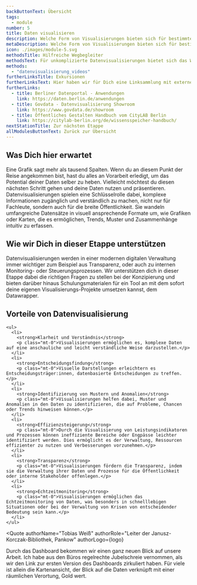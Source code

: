 ```yaml
---
backButtonText: Übersicht
tags:
  - module
number: 5
title: Daten visualisieren
description: Welche Form von Visualisierungen bieten sich für bestimmte Daten an? Wen willst du ansprechen? Und welche Tools und fertigen Lösungen gibt?
metaDescription: Welche Form von Visualisierungen bieten sich für bestimmte Daten an? Wen willst du ansprechen? Und welche Tools und fertigen Lösungen gibt?
icon: ./images/module-5.svg
methodsTitle: Hilfreiche Wegbegleiter
methodsText: Für unkomplizierte Datenvisualisierungen bietet sich das Webtool Datawrapper an, für das das Land Berlin Lizenzen vergibt. Wie das geht, zeigen unsere Videotutorials. Die Ergebnisse lassen sich unkompliziert über Imperia in den Auftritt des Landes Berlin integrieren.
methods:
  - "datenvisualisierung_videos"
furtherLinksTitle: Exkursionen
furtherLinksText: Hier haben wir für Dich eine Linksammlung mit externen Ressourcen zusammengetragen. Falls Du noch tiefer ins Thema einsteigen willst – wünschen wir viel Spaß beim Stöbern!
furtherLinks:
  - title: Berliner Datenportal - Anwendungen
    link: https://daten.berlin.de/anwendungen
  - title: Govdata - Datenvisualisierung Showroom
    link: https://www.govdata.de/showroom
  - title: Öffentliches Gestalten Handbuch vom CityLAB Berlin
    link: https://citylab-berlin.org/de/wissensspeicher-handbuch/
nextStationTitle: Zur nächsten Etappe
allModulesButtonText: Zurück zur Übersicht
---
```


## Was Dich hier erwartet

Eine Grafik sagt mehr als tausend Spalten. Wenn du an diesem Punkt der Reise angekommen bist, hast du alles an Vorarbeit erledigt, um das Potential deiner Daten selber zu heben. Vielleicht möchtest du diesen nächsten Schritt gehen und deine Daten nutzen und präsentieren. Datenvisualisierungen spielen eine Schlüsselrolle dabei, komplexe Informationen zugänglich und verständlich zu machen, nicht nur für Fachleute, sondern auch für die breite Öffentlichkeit. Sie wandeln umfangreiche Datensätze in visuell ansprechende Formate um, wie Grafiken oder Karten, die es ermöglichen, Trends, Muster und Zusammenhänge intuitiv zu erfassen.

## Wie wir Dich in dieser Etappe unterstützen

Datenvisualisierungen werden in einer modernen digitalen Verwaltung immer wichtiger zum Beispiel aus Transparenz, oder auch zu internen Monitoring- oder Steuerungsprozessen. Wir unterstützen dich in dieser Etappe dabei die richtigen Fragen zu stellen bei der Konzipierung und bieten darüber hinaus Schulungsmaterialen für ein Tool an mit dem sofort deine eigenen Visualisierungs-Projekte umsetzen kannst, dem Datawrapper.

<TextContentSection class="bg-bg-alt px-4 sm:px-6">
    <h2>Vorteile von Datenvisualisierung</h2>

    <ul>
      <li>
        <strong>Klarheit und Verständnis</strong>
        <p class="mt-0">Visualisierungen ermöglichen es, komplexe Daten auf eine anschauliche und leicht verständliche Weise darzustellen.</p>
      </li>
      <li>
        <strong>Entscheidungsfindung</strong>
        <p class="mt-0">Visuelle Darstellungen erleichtern es Entscheidungsträger:innen, datenbasierte Entscheidungen zu treffen.</p>
      </li>
      <li>
        <strong>Identifizierung von Mustern und Anomalien</strong>
        <p class="mt-0">Visualisierungen helfen dabei, Muster und Anomalien in den Daten zu identifizieren, die auf Probleme, Chancen oder Trends hinweisen können.</p>
      </li>
      <li>
        <strong>Effizienzsteigerung</strong>
        <p class="mt-0">Durch die Visualisierung von Leistungsindikatoren und Prozessen können ineffiziente Bereiche oder Engpässe leichter identifiziert werden. Dies ermöglicht es der Verwaltung, Ressourcen effizienter zu nutzen und Verbesserungen vorzunehmen.</p>
      </li>
      <li>
        <strong>Transparenz</strong>
        <p class="mt-0">Visualisierungen fördern die Transparenz, indem sie die Verwaltung ihrer Daten und Prozesse für die Öffentlichkeit oder interne Stakeholder offenlegen.</p>
      </li>
      <li>
        <strong>Echtzeitmonitoring</strong>
        <p class="mt-0">Visualisierungen ermöglichen das Echtzeitmonitoring von Daten, was besonders in schnelllebigen Situationen oder bei der Verwaltung von Krisen von entscheidender Bedeutung sein kann.</p>
      </li>
    </ul>

</TextContentSection>


<Quote
  authorName="Tobias Weiß"
  authorRole="Leiter der Janusz-Korczak-Bibliothek, Pankow"
  authorLogo={logo}
>
  Durch das Dashboard bekommen wir einen ganz neuen Blick auf unsere Arbeit. Ich
  habe aus den Büros regelrechte Jubelschreie vernommen, als wir den Link zur
  ersten Version des Dashboards zirkuliert haben. Für viele ist allein die
  Kartenansicht, der Blick auf die Daten verknüpft mit einer räumlichen
  Verortung, Gold wert.
</Quote>
